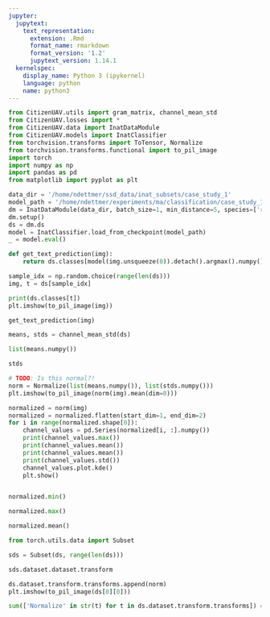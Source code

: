 ```yaml
---
jupyter:
  jupytext:
    text_representation:
      extension: .Rmd
      format_name: rmarkdown
      format_version: '1.2'
      jupytext_version: 1.14.1
  kernelspec:
    display_name: Python 3 (ipykernel)
    language: python
    name: python3
---
```


```python
from CitizenUAV.utils import gram_matrix, channel_mean_std
from CitizenUAV.losses import *
from CitizenUAV.data import InatDataModule
from CitizenUAV.models import InatClassifier
from torchvision.transforms import ToTensor, Normalize
from torchvision.transforms.functional import to_pil_image
import torch
import numpy as np
import pandas as pd
from matplotlib import pyplot as plt
```

```python
data_dir = '/home/ndettmer/ssd_data/inat_subsets/case_study_1'
model_path = '/home/ndettmer/experiments/ma/classification/case_study_1/lightning_logs/version_11/checkpoints/epoch=49-step=43200.ckpt'
dm = InatDataModule(data_dir, batch_size=1, min_distance=5, species=['reynoutria japonica'])
dm.setup()
ds = dm.ds
model = InatClassifier.load_from_checkpoint(model_path)
_ = model.eval()
```

```python
def get_text_prediction(img):
    return ds.classes[model(img.unsqueeze(0)).detach().argmax().numpy()]
```

```python
sample_idx = np.random.choice(range(len(ds)))
img, t = ds[sample_idx]
```

```python
print(ds.classes[t])
plt.imshow(to_pil_image(img))
```

```python
get_text_prediction(img)
```

```python
means, stds = channel_mean_std(ds)
```

```python
list(means.numpy())
```

```python
stds
```

```python
# TODO: Is this normal?!
norm = Normalize(list(means.numpy()), list(stds.numpy()))
plt.imshow(to_pil_image(norm(img).mean(dim=0)))
```

```python
normalized = norm(img)
normalized = normalized.flatten(start_dim=1, end_dim=2)
for i in range(normalized.shape[0]):
    channel_values = pd.Series(normalized[i, :].numpy())
    print(channel_values.max())
    print(channel_values.mean())
    print(channel_values.mean())
    print(channel_values.std())
    channel_values.plot.kde()
    plt.show()
```

```python

```

```python
normalized.min()
```

```python
normalized.max()
```

```python
normalized.mean()
```

```python
from torch.utils.data import Subset
```

```python
sds = Subset(ds, range(len(ds)))
```

```python
sds.dataset.dataset.transform
```

```python
ds.dataset.transform.transforms.append(norm)
plt.imshow(to_pil_image(ds[0][0]))
```

```python
sum(['Normalize' in str(t) for t in ds.dataset.transform.transforms]) == 1
```

```python

```
